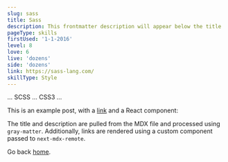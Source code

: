 ```yaml
---
slug: sass
title: Sass
description: This frontmatter description will appear below the title
pageType: skills
firstUsed: '1-1-2016'
level: 8
love: 6
live: 'dozens'
side: 'dozens'
link: https://sass-lang.com/
skillType: Style
---
```


... SCSS ... CSS3 ...

This is an example post, with a [link](https://nextjs.org) and a React component:

The title and description are pulled from the MDX file and processed using `gray-matter`. Additionally, links are rendered using a custom component passed to `next-mdx-remote`.

Go back [home](/).
